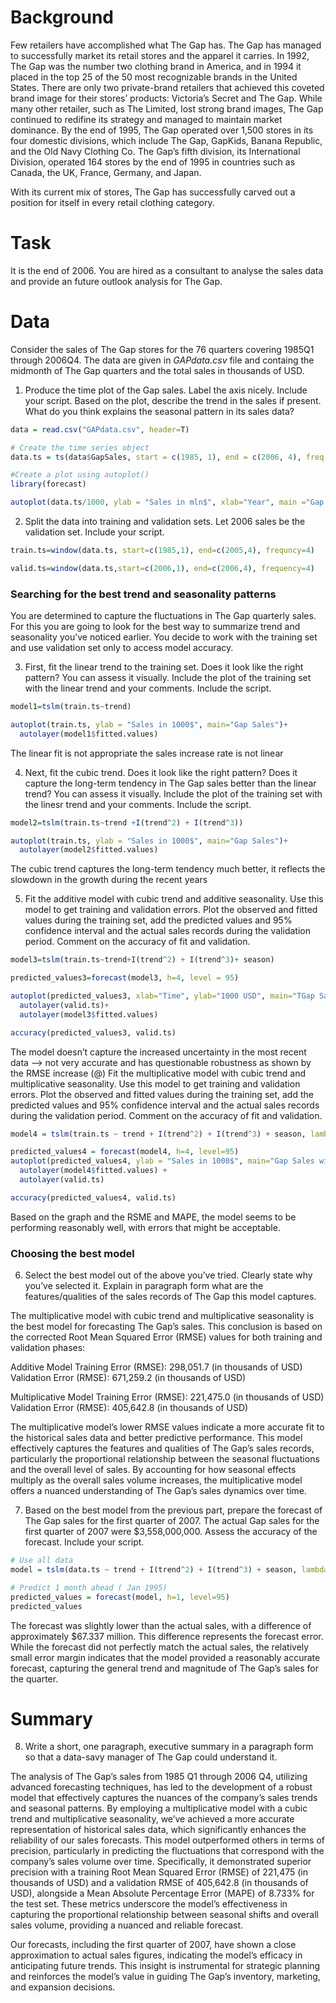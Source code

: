 # Background

Few retailers have accomplished what The Gap has. The Gap has managed to successfully market its retail stores and the apparel it carries. In 1992, The Gap was the number two clothing brand in America, and in 1994 it placed in the top 25 of the 50 most recognizable brands in the United States. There are only two private-brand retailers that achieved this coveted brand image for their stores' products: Victoria's Secret and The Gap. While many other retailer, such as The Limited, lost strong brand images, The Gap continued to redifine its strategy and managed to maintain market dominance. By the end of 1995, The Gap operated over 1,500 stores in its four domestic divisions, which include The Gap, GapKids, Banana Republic, and the Old Navy Clothing Co. The Gap's fifth division, its International Division, operated 164 stores by the end of 1995 in countries such as Canada, the UK, France, Germany, and Japan.

With its current mix of stores, The Gap has successfully carved out a position for itself in every retail clothing category. 

# Task

It is the end of 2006. You are hired as a consultant to analyse the sales data and provide an future outlook analysis for The Gap.

# Data

Consider the sales of The Gap stores for the 76 quarters covering 1985Q1 through 2006Q4. The data are given in _GAPdata.csv_ file and containg the midmonth of The Gap quarters and the total sales in thousands of USD.


(@) Produce the time plot of the Gap sales. Label the axis nicely. Include your script. 
Based on the plot, describe the trend in the sales if present. What do you think explains the seasonal pattern in its sales data?
```r
data = read.csv("GAPdata.csv", header=T)

# Create the time series object
data.ts = ts(data$GapSales, start = c(1985, 1), end = c(2006, 4), freq = 4)

#Create a plot using autoplot()
library(forecast)

autoplot(data.ts/1000, ylab = "Sales in mln$", xlab="Year", main ="Gap Sales")

```

(@) Split the data into training and validation sets. Let 2006 sales be the validation set. Include your script.
```r
train.ts=window(data.ts, start=c(1985,1), end=c(2005,4), frequncy=4)

valid.ts=window(data.ts,start=c(2006,1), end=c(2006,4), frequency=4)
```

### Searching for the best trend and seasonality patterns

You are determined to capture the fluctuations in The Gap quarterly sales. For this you are going to look for the best way to summarize trend and seasonality you've noticed earlier. You decide to work with the training set and use validation set only to access model accuracy.

(@) First, fit the linear trend to the training set. Does it look like the right pattern? You can assess it visually. Include the plot of the training set with the linear trend and your comments. Include the script.
```r
model1=tslm(train.ts~trend)

autoplot(train.ts, ylab = "Sales in 1000$", main="Gap Sales")+
  autolayer(model1$fitted.values)
```

The linear fit is not appropriate the sales increase rate is not linear

(@) Next, fit the cubic trend. Does it look like the right pattern? Does it capture the long-term tendency in The Gap sales better than the linear trend? You can assess it visually. Include the plot of the training set with the linesr trend and your comments. Include the script.
```r
model2=tslm(train.ts~trend +I(trend^2) + I(trend^3))

autoplot(train.ts, ylab = "Sales in 1000$", main="Gap Sales")+
  autolayer(model2$fitted.values)
```
The cubic trend captures the long-term tendency much better, it reflects the slowdown in the growth during the recent years

(@) Fit the additive model with cubic trend and additive seasonality. Use this model to get training and validation errors. Plot the observed and fitted values during the training set, add the predicted values and 95% confidence interval and the actual sales records during the validation period. Comment on the accuracy of fit and validation.
```r
model3=tslm(train.ts~trend+I(trend^2) + I(trend^3)+ season)

predicted_values3=forecast(model3, h=4, level = 95)

autoplot(predicted_values3, xlab="Time", ylab="1000 USD", main="TGap Sales with Additive Model")+
  autolayer(valid.ts)+
  autolayer(model3$fitted.values)

accuracy(predicted_values3, valid.ts)
```
The model doesn't capture the increased uncertainty in the most recent data --> not very accurate and has questionable robustness as shown by the RMSE increase
(@) Fit the multiplicative model with cubic trend and multiplicative seasonality. Use this model to get training and validation errors. Plot the observed and fitted values during the training set, add the predicted values and 95% confidence interval and the actual sales records during the validation period. Comment on the accuracy of fit and validation.
```r
model4 = tslm(train.ts ~ trend + I(trend^2) + I(trend^3) + season, lambda=0)

predicted_values4 = forecast(model4, h=4, level=95)
autoplot(predicted_values4, ylab = "Sales in 1000$", main="Gap Sales with Multiplicative Model") +
  autolayer(model4$fitted.values) +
  autolayer(valid.ts)

accuracy(predicted_values4, valid.ts)
```
Based on the graph and the RSME and MAPE, the model seems to be performing reasonably well, with errors that might be acceptable.

### Choosing the best model

(@) Select the best model out of the above you've tried. Clearly state why you've selected it.
Explain in paragraph form what are the features/qualities of the sales records of The Gap this model captures.

The multiplicative model with cubic trend and multiplicative seasonality is the best model for forecasting The Gap's sales. This conclusion is based on the corrected Root Mean Squared Error (RMSE) values for both training and validation phases:

Additive Model
Training Error (RMSE): 298,051.7 (in thousands of USD)
Validation Error (RMSE): 671,259.2 (in thousands of USD)

Multiplicative Model
Training Error (RMSE): 221,475.0 (in thousands of USD)
Validation Error (RMSE): 405,642.8 (in thousands of USD)

The multiplicative model's lower RMSE values indicate a more accurate fit to the historical sales data and better predictive performance. This model effectively captures the features and qualities of The Gap's sales records, particularly the proportional relationship between the seasonal fluctuations and the overall level of sales. By accounting for how seasonal effects multiply as the overall sales volume increases, the multiplicative model offers a nuanced understanding of The Gap's sales dynamics over time.

(@) Based on the best model from the previous part, prepare the forecast of The Gap sales for the first quarter of 2007. The actual Gap sales for the first quarter of 2007 were $3,558,000,000. Assess the accuracy of the forecast. Include your script.
```r
# Use all data
model = tslm(data.ts ~ trend + I(trend^2) + I(trend^3) + season, lambda=0)

# Predict 1 month ahead ( Jan 1995)
predicted_values = forecast(model, h=1, level=95)
predicted_values
```
The forecast was slightly lower than the actual sales, with a difference of approximately $67.337 million. This difference represents the forecast error. While the forecast did not perfectly match the actual sales, the relatively small error margin indicates that the model provided a reasonably accurate forecast, capturing the general trend and magnitude of The Gap's sales for the quarter.

# Summary

(@) Write a short, one paragraph, executive summary in a paragraph form so that a data-savy manager of The Gap could understand it.

The analysis of The Gap's sales from 1985 Q1 through 2006 Q4, utilizing advanced forecasting techniques, has led to the development of a robust model that effectively captures the nuances of the company's sales trends and seasonal patterns. By employing a multiplicative model with a cubic trend and multiplicative seasonality, we've achieved a more accurate representation of historical sales data, which significantly enhances the reliability of our sales forecasts. This model outperformed others in terms of precision, particularly in predicting the fluctuations that correspond with the company's sales volume over time. Specifically, it demonstrated superior precision with a training Root Mean Squared Error (RMSE) of 221,475 (in thousands of USD) and a validation RMSE of 405,642.8 (in thousands of USD), alongside a Mean Absolute Percentage Error (MAPE) of 8.733% for the test set. These metrics underscore the model's effectiveness in capturing the proportional relationship between seasonal shifts and overall sales volume, providing a nuanced and reliable forecast.

Our forecasts, including the first quarter of 2007, have shown a close approximation to actual sales figures, indicating the model's efficacy in anticipating future trends. This insight is instrumental for strategic planning and reinforces the model's value in guiding The Gap's inventory, marketing, and expansion decisions.
